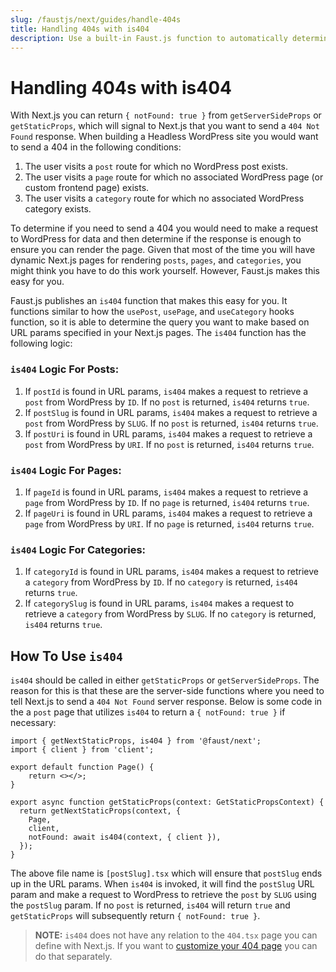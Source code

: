 ```yaml
---
slug: /faustjs/next/guides/handle-404s
title: Handling 404s with is404
description: Use a built-in Faust.js function to automatically determine if a page is a 404
---
```


# Handling 404s with is404

With Next.js you can return `{ notFound: true }` from `getServerSideProps` or `getStaticProps`, which will signal to Next.js that you want to send a `404 Not Found` response. When building a Headless WordPress site you would want to send a 404 in the following conditions:

1. The user visits a `post` route for which no WordPress post exists.
1. The user visits a `page` route for which no associated WordPress page (or custom frontend page) exists.
1. The user visits a `category` route for which no associated WordPress category exists.

To determine if you need to send a 404 you would need to make a request to WordPress for data and then determine if the response is enough to ensure you can render the page. Given that most of the time you will have dynamic Next.js pages for rendering `posts`, `pages`, and `categories`, you might think you have to do this work yourself. However, Faust.js makes this easy for you.

Faust.js publishes an `is404` function that makes this easy for you. It functions similar to how the `usePost`, `usePage`, and `useCategory` hooks function, so it is able to determine the query you want to make based on URL params specified in your Next.js pages. The `is404` function has the following logic:

### `is404` Logic For Posts:

1. If `postId` is found in URL params, `is404` makes a request to retrieve a `post` from WordPress by `ID`. If no `post` is returned, `is404` returns `true`.
1. If `postSlug` is found in URL params, `is404` makes a request to retrieve a `post` from WordPress by `SLUG`. If no `post` is returned, `is404` returns `true`.
1. If `postUri` is found in URL params, `is404` makes a request to retrieve a `post` from WordPress by `URI`. If no `post` is returned, `is404` returns `true`.

### `is404` Logic For Pages:

1. If `pageId` is found in URL params, `is404` makes a request to retrieve a `page` from WordPress by `ID`. If no `page` is returned, `is404` returns `true`.
1. If `pageUri` is found in URL params, `is404` makes a request to retrieve a `page` from WordPress by `URI`. If no `page` is returned, `is404` returns `true`.

### `is404` Logic For Categories:

1. If `categoryId` is found in URL params, `is404` makes a request to retrieve a `category` from WordPress by `ID`. If no `category` is returned, `is404` returns `true`.
1. If `categorySlug` is found in URL params, `is404` makes a request to retrieve a `category` from WordPress by `SLUG`. If no `category` is returned, `is404` returns `true`.

## How To Use `is404`

`is404` should be called in either `getStaticProps` or `getServerSideProps`. The reason for this is that these are the server-side functions where you need to tell Next.js to send a `404 Not Found` server response. Below is some code in the a `post` page that utilizes `is404` to return a `{ notFound: true }` if necessary:

```tsx title="src/pages/posts/[postSlug].tsx"
import { getNextStaticProps, is404 } from '@faust/next';
import { client } from 'client';

export default function Page() {
    return <></>;
}

export async function getStaticProps(context: GetStaticPropsContext) {
  return getNextStaticProps(context, {
    Page,
    client,
    notFound: await is404(context, { client }),
  });
}
```

The above file name is `[postSlug].tsx` which will ensure that `postSlug` ends up in the URL params. When `is404` is invoked, it will find the `postSlug` URL param and make a request to WordPress to retrieve the `post` by `SLUG` using the `postSlug` param. If no `post` is returned, `is404` will return `true` and `getStaticProps` will subsequently return `{ notFound: true }`.

> **NOTE:** `is404` does not have any relation to the `404.tsx` page you can define with Next.js. If you want to [customize your 404 page](https://nextjs.org/docs/advanced-features/custom-error-page#404-page) you can do that separately.
